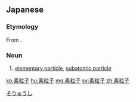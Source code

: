 ==Japanese==
{{ja-kanjitab|素|粒|子}}

===Etymology===
From {{compound|ja|素|粒子|tr1=so|tr2=ryūshi|t1=elementary|t2=particle}}.

===Noun===
{{ja-noun|そりゅうし}}

# [[elementary particle]], [[subatomic particle]]

[[Category:ja:Subatomic particles|そりゅうし]]

[[ko:素粒子]]
[[hu:素粒子]]
[[mg:素粒子]]
[[sv:素粒子]]
[[zh:素粒子]]